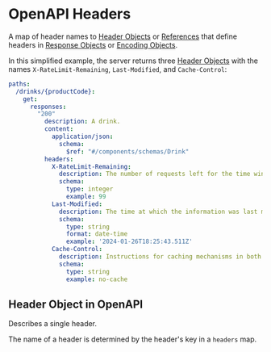 # OpenAPI Headers


A map of header names to [Header Objects](/openapi/paths/operations/responses/headers) or [References](/openapi/references) that define headers in [Response Objects](/openapi/paths/operations/responses#response-object) or [Encoding Objects](/openapi/paths/operations/requests#encoding-object).

In this simplified example, the server returns three [Header Objects](/openapi/paths/operations/responses/headers) with the names `X-RateLimit-Remaining`, `Last-Modified`, and `Cache-Control`:

```yaml
paths:
  /drinks/{productCode}:
    get:
      responses:
        "200"
          description: A drink.
          content:
            application/json:
              schema:
                $ref: "#/components/schemas/Drink"
          headers:
            X-RateLimit-Remaining:
              description: The number of requests left for the time window.
              schema:
                type: integer
                example: 99
            Last-Modified:
              description: The time at which the information was last modified.
              schema:
                type: string
                format: date-time
                example: '2024-01-26T18:25:43.511Z'
            Cache-Control:
              description: Instructions for caching mechanisms in both requests and responses.
              schema:
                type: string
                example: no-cache
```

## Header Object in OpenAPI

Describes a single header.

The name of a header is determined by the header's key in a `headers` map.

<Table
  title="Header Object Fields"
  data={[
    {
      field: "`description`",
      type: "String",
      required: "",
      description: "A description of the header. This may contain [CommonMark syntax](https://spec.commonmark.org/) to provide a rich description."
    },
    {
      field: "`required`",
      type: "Boolean",
      required: "",
      description: "Whether the header is required. Defaults to `false`."
    },
    {
      field: "`deprecated`",
      type: "Boolean",
      required: "",
      description: "Whether the header is deprecated. Defaults to `false`."
    },
    {
      field: "`schema`",
      type: "[Schema Object](/openapi/schemas)",
      required: "",
      description: "A schema or reference to a schema that defines the type of the header. This is **_required_** unless `content` is defined.\n\n**Note: OpenAPI 3.0.x supports [OpenAPI Reference Objects](/openapi/references#openapi-reference-object) here as a value. OpenAPI 3.1.x uses the [JSON Schema Referencing](/openapi/schemas#json-schema--openapi) format.**"
    },
    {
      field: "`content`",
      type: "Map[string, [Media Type Object](/openapi/paths/operations/content#media-type-object)]",
      required: "",
      description: "A map of [Media Type Objects](/openapi/paths/operations/content#media-type-object) that define the possible media types that can be used for the header. This is **_required_** unless `schema` is defined."
    },
    {
      field: "`x-*`",
      type: "[Extensions](/openapi/extensions)",
      required: "",
      description: "Any number of extension fields can be added to the header object to be used by tooling and vendors."
    }
  ]}
  columns={[
    {
      key: "field",
      header: "Field"
    },
    {
      key: "type",
      header: "Type"
    },
    {
      key: "required",
      header: "Required"
    },
    {
      key: "description",
      header: "Description"
    }
  ]}
/>